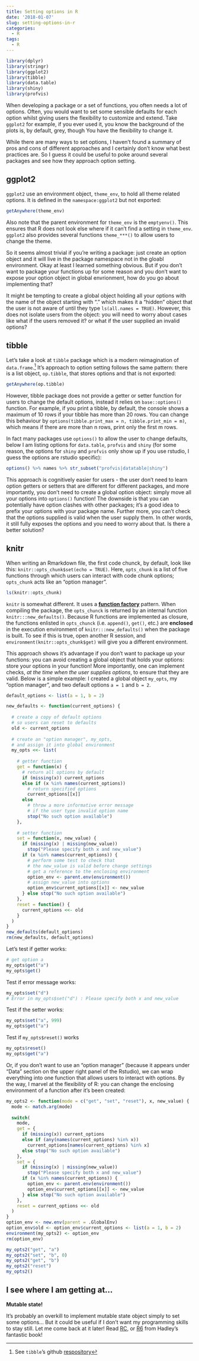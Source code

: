 ---
title: Setting options in R
date: '2018-01-07'
slug: setting-options-in-r
categories:
  - R
tags:
  - R
---

```{r include=FALSE}
library(dplyr)
library(stringr)
library(ggplot2)
library(tibble)
library(data.table)
library(shiny)
library(profvis)
```

When developing a package or a set of functions, you often needs a lot of options. Often, you would want to set some sensible defaults for each option whilst giving users the flexibility to customize and extend. Take `ggplot2` for example, if you ever used it, you know the background of the plots is, by default, grey, though You have the flexibility to change it.

While there are many ways to set options, I haven't found a summary of pros and cons of different approaches and I certainly don't know what best practices are. So I guess it could be useful to poke around several packages and see how they approach option setting. 

## ggplot2

`ggplot2` use an environment object, `theme_env`, to hold all theme related options. It is defined in the `namespace:ggplot2` but not exported: 

```{r}
getAnywhere(theme_env)
```

Also note that the parent environment for `theme_env` is the `emptyenv()`. 
This ensures that R does not look else where if it can't find a setting in `theme_env`. `ggplot2` also provides several functions `theme_***()` to allow users to change the theme.

So it seems almost trivial if you're writing a package: just create an option object and it will live in the package namespace not in the gloabl environment. Okay at least I learned something obvious. But if you don't want to package your functions up for some reason and you don't want to expose your option object in global envrionment, how do you go about implementing that? 

It might be tempting to create a global object holding all your options with the name of the object starting with "." which makes it a "hidden" object that the user is not aware of until they type `ls(all.names = TRUE)`. However, this does not isolate users from the object: you will need to worry about cases like what if the users removed it? or what if the user supplied an invalid options? 

## tibble 

Let's take a look at `tibble` package which is a modern reimagination of `data.frame`.^[See `tibble`'s github [respository](https://github.com/tidyverse/tibble)] It's approach to option setting follows the same pattern: there is a list object, `op.tibble`, that stores options and that is not exported: 
```{r}
getAnywhere(op.tibble)
```

However, tibble package does not provide a getter or setter function for users to change the default options, instead it relies on `base::options()` function.  For example, if you print a tibble, by default, the console shows a maximum of 10 rows if your tibble has more than 20 rows. You can change this behaviour by `options(tibble.print_max = n, tibble.print_min = m)`, which means if there are more than n rows, print only the first m rows. 

In fact many packages use `options()` to allow the user to change defaults, below I am listing options for `data.table`, `profvis` and `shiny` (for some reason, the options for `shiny` and `profvis` only show up if you use rstudio, I guess the options are rstudio specific):
```{r packageoption}
options() %>% names %>% str_subset("profvis|datatable|shiny")
```

This approach is cognitively easier for users - the user don't need to learn option getters or setters that are different for different packages, and more importantly, you don't need to create a global option object: simply move all your options into `options()` function! The downside is that you can potentially have option clashes with other packages; it's a good idea to prefix your options with your package name. Further more, you can't check that the options supplied is valid when the user supply them. In other words, it still fully exposes the options and you need to worry about that. Is there a better solution?


## knitr

When writing an Rmarkdown file, the first code chunck, by default, look like this:  `knitr::opts_chunk$set(echo = TRUE)`. Here, `opts_chunk` is a list of five functions through which users can interact with code chunk options; `opts_chunk` acts like an "option manager".


```{r}
ls(knitr::opts_chunk)
```


`knitr` is somewhat different. It uses a [__function factory__](http://adv-r.had.co.nz/Functional-programming.html#closures) pattern. When compiling the package, the `opts_chunck` is returned by an internal function `knitr:::new_defaults()`. Because R functions are implemented as closure, the functions enlisted in `opts_chunck` (i.e. `append()`, `get()`, etc.) are __enclosed__ in the execution environment of `knitr:::new_defaults()` when the package is built. To see if this is true, open another R session, and `environment(knitr::opts_chunk$get)` will give you a different environment.

This approach shows it's advantage if you don't want to package up your functions: you can avoid creating a global object that holds your options: store your options in your function! More importantly, one can implement checks, _at the time when the user supplies options_, to ensure that they are valid. Below is a simple example: I created a global object `my_opts`, my "option manager", and two default options `a = 1` and `b = 2`. 

```{r }
default_options <- list(a = 1, b = 2)

new_defaults <- function(current_options) {
  
  # create a copy of default options 
  # so users can reset to defaults
  old <- current_options
  
  # create an "option manager", my_opts, 
  # and assign it into global environment
  my_opts <<- list(
    
    # getter function 
    get = function(x) {
      # return all options by default
      if (missing(x)) current_options 
      else if (x %in% names(current_options)) 
        # return specified options
        current_options[[x]]
      else
        # throw a more informative error message 
        # if the user type invalid option name
        stop("No such option available")
    },
    
    # setter function
    set = function(x, new_value) {
      if (missing(x) | missing(new_value)) 
        stop("Please specify both x and new_value")
      if (x %in% names(current_options)) {
        # perform some test to check that 
        # the new_value is valid before change settings
        # get a reference to the enclosing environment
        option_env <- parent.env(environment()) 
        # assign new_value into options
        option_env$current_options[[x]] <- new_value
      } else stop("No such option available")
    },
    reset = function() {
      current_options <<- old
    }
  )
}
new_defaults(default_options)
rm(new_defaults, default_options)
```


Let's test if getter works:
```{r}
# get option a
my_opts$get("a")
my_opts$get()
```

Test if error message works:
```{r eval=FALSE}
my_opts$set("d")
# Error in my_opts$set("d") : Please specify both x and new_value
```

Test if the setter works:
```{r}
my_opts$set("a", 999)
my_opts$get("a")
```

Test if `my_opts$reset()` works
```{r}
my_opts$reset()
my_opts$get("a")
```

Or, if you don't want to use an "option manager" (because it appears under "Data" section on the upper right panel of the Rstudio), we can wrap everything into one function that allows users to interact with options. By the way, I marvel at the flexibility of R: you can change the enclosing environment of a function after it's been created:

```{r}
my_opts2 <- function(mode = c("get", "set", "reset"), x, new_value) {
  mode <- match.arg(mode)
  
  switch(
    mode,
    get = {
      if (missing(x)) current_options
      else if (any(names(current_options) %in% x))  
        current_options[names(current_options) %in% x]
      else stop("No such option available")
    },
    set = {
      if (missing(x) | missing(new_value)) 
        stop("Please specify both x and new_value")
      if (x %in% names(current_options)) {
        option_env <- parent.env(environment()) 
        option_env$current_options[[x]] <- new_value
      } else stop("No such option available")
    },
    reset = current_options <<- old
  )
}
option_env <- new.env(parent = .GlobalEnv)
option_env$old <- option_env$current_options <- list(a = 1, b = 2)
environment(my_opts2) <- option_env
rm(option_env)
```

```{r collapse=TRUE}
my_opts2("get", "a")
my_opts2("set", "b", 0)
my_opts2("get", "b")
my_opts2("reset")
my_opts2()
```

## I see where I am getting at...

__Mutable state!__

It's probably an overkill to implement mutable state object simply to set some options... But it could be useful if I don't want my programming skills to stay still. Let me come back at it later!
Read [RC](http://adv-r.had.co.nz/OO-essentials.html#rc), or [R6](https://adv-r.hadley.nz/r6.html) from Hadley's fantastic book!

<!-- base R function `asNamespace` allows you to inspect Namespace! Triple colon `:::` allows you to access internal functions, "Use it at your own risk". In fact `:::` simply wraps `get` and `asNamespace`. (`::` wraps `getExportedValue` which wraps get0) -->


<!-- You can not use getAnywhere to find exported data, because exported data does not live in package environment or the namespace -->

<!-- Is namespace:base equal package:base? see advanced R hadley chapter environment right before 6.3.3  -->


<!-- - why skimr has so few bindings in `imports:skimr`? -->

<!--     - list function in DESCRIPTION and refer to a function use `::`. This will not place external functions in `imports:your_package` -->
<!--     - Or list function in NAMESPACE then you don't need to use `::`. This will place external functions in `imports:your_package`. If you use an external funtion repeatedly, it's better to list it in NAMESPACE and it gives you  -->
    


<!-- Idea:  -->
<!-- 1. a peek package that allows user to insert functions between pipes which return invisibly original data. so the user can write long pipes -->
<!-- 1. isGeneric("mean") return FALSE, but isGeneric("plot") returns TRUE. what is isGeneric doing? -->
<!-- 1. Some times you want an object of certain (common) type, and you don't want to create it by hand because it wastes your time, occupy you global env and interrupts your thoughts. so let's do a summary of different types of object available in R -->